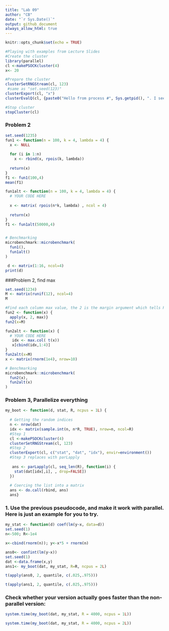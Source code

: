 ```yaml
---
title: "Lab 09"
author: "CB"
date: "`r Sys.Date()`"
output: github_document
always_allow_html: true
---
```


```r
knitr::opts_chunk$set(echo = TRUE)
```

```r
#Playing with examples from Lecture Slides 
#Create the cluster
library(parallel)
cl <-makePSOCKcluster(4)
x<- 20

#Prepare the cluster
clusterSetRNGStream(cl, 123)
 #same as "set.seed(123)"
clusterExport(cl, "x")
clusterEvalQ(cl, {paste0("Hello from process #", Sys.getpid(), ". I see x and it is equal to  ", x)})

#Stop cluster 
stopCluster(cl)
```


### Problem 2
```r
set.seed(1235)
fun1 <- function(n = 100, k = 4, lambda = 4) {
  x <- NULL
  
  for (i in 1:n)
    x <- rbind(x, rpois(k, lambda))
  
  return(x)
}
f1 <- fun1(100,4)
mean(f1)
```

```r
fun1alt <- function(n = 100, k = 4, lambda = 4) {
  # YOUR CODE HERE
  
  x <- matrix( rpois(n*k, lambda) , ncol = 4)
  
  return(x)
}
f1 <- fun1alt(50000,4)


# Benchmarking
microbenchmark::microbenchmark(
  fun1(),
  fun1alt()
)

```
```r
 d <- matrix(1:16, ncol=4)
print(d)

```
###Problem 2, find max
```r
set.seed(1234)
M <- matrix(runif(12), ncol=4)
M

#Find each column max value, the 2 is the margin argument which tells R to apply that function to each COLUMN, where a 1 means apply to each row
fun2 <- function(x) {
  apply(x, 2, max)}
fun2(x=M)

fun2alt <- function(x) {
  # YOUR CODE HERE
   idx <- max.col( t(x))
   x[cbind(idx,1:4)]
}
fun2alt(x=M)
x <- matrix(rnorm(1e4), nrow=10)
```
```r
# Benchmarking
microbenchmark::microbenchmark(
  fun2(x),
  fun2alt(x)
)
```

### Problem 3, Parallelize everything
```r
my_boot <- function(d, stat, R, ncpus = 1L) {
  
  # Getting the random indices
  n <- nrow(dat)
  idx <- matrix(sample.int(n, n*R, TRUE), nrow=n, ncol=R)
  #Step 1
  cl <-makePSOCKcluster(4)
  clusterSetRNGStream(cl, 123)
  #Step 2
  clusterExport(cl, c("stat", "dat", "idx"), envir=environment())
  #Step 3 replaces with parLapply
 
   ans <- parLapply(cl, seq_len(R), function(i) {
    stat(dat[idx[,i], , drop=FALSE])
  })
  
  # Coercing the list into a matrix
  ans <- do.call(rbind, ans)
  ans}
```

### 1. Use the previous pseudocode, and make it work with parallel. Here is just an example for you to try.
```r
my_stat <- function(d) coef(lm(y~x, data=d))
set.seed(1)
n<-500; R<-1e4

x<-cbind(rnorm(n)); y<-x*5 + rnorm(n)

ans0<- confint(lm(y~x))
set.seed(1)
dat <-data.frame(x,y)
ans1<- my_boot(dat, my_stat, R=R, ncpus = 2L)
```
```r
t(apply(ans0, 2, quantile, c(.025,.975)))
```
```r
t(apply(ans1, 2, quantile, c(.025,.975)))
```

### Check whether your version actually goes faster than the non-parallel version:
```r
system.time(my_boot(dat, my_stat, R = 4000, ncpus = 1L))
```
```r
system.time(my_boot(dat, my_stat, R = 4000, ncpus = 2L))
```


